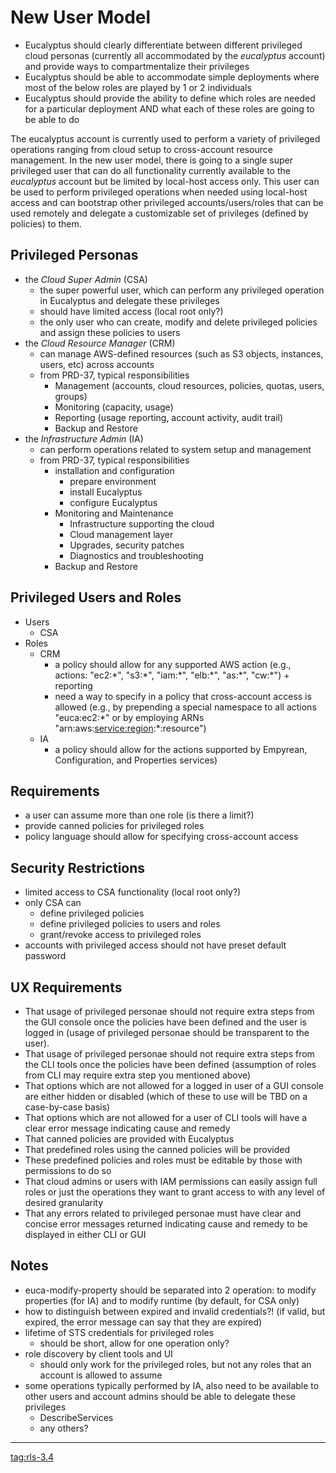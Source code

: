 = New User Model =
* Eucalyptus should clearly differentiate between different privileged cloud personas (currently all accommodated by the ''eucalyptus'' account) and provide ways to compartmentalize their privileges
* Eucalyptus should be able to accommodate simple deployments where most of the below roles are played by 1 or 2 individuals
* Eucalyptus should provide the ability to define which roles are needed for a particular deployment AND what each of these roles are going to be able to do 

The eucalyptus account is currently used to perform a variety of privileged operations ranging from cloud setup to cross-account resource management. In the new user model, there is going to a single super privileged user that can do all functionality currently available to the ''eucalyptus'' account but be limited by local-host access only. This user can be used to perform privileged operations when needed using local-host access and can bootstrap other privileged accounts/users/roles that can be used remotely and delegate a customizable set of privileges (defined by policies) to them. 

== Privileged Personas ==
* the ''Cloud Super Admin'' (CSA)
** the super powerful user, which can perform any privileged operation in Eucalyptus and delegate these privileges
** should have limited access (local root only?)
** the only user who can create, modify and delete privileged policies and assign these policies to users
* the ''Cloud Resource Manager'' (CRM) 
** can manage AWS-defined resources (such as S3 objects, instances, users, etc) across accounts
** from PRD-37, typical responsibilities 
*** Management (accounts, cloud resources, policies, quotas, users, groups)
*** Monitoring (capacity, usage)
*** Reporting (usage reporting, account activity, audit trail)
*** Backup and Restore
* the ''Infrastructure Admin'' (IA)
** can perform operations related to system setup and management
** from PRD-37, typical responsibilities
*** installation and configuration
**** prepare environment
**** install Eucalyptus
**** configure Eucalyptus
*** Monitoring and Maintenance
**** Infrastructure supporting the cloud
**** Cloud management layer
**** Upgrades, security patches
**** Diagnostics and troubleshooting
*** Backup and Restore 

== Privileged Users and Roles ==
* Users
** CSA
* Roles
** CRM
*** a policy should allow for any supported AWS action (e.g., actions: "ec2:*", "s3:*", "iam:*", "elb:*", "as:*", "cw:*") + reporting
*** need a way to specify in a policy that cross-account access is allowed (e.g., by prepending a special namespace to all actions "euca:ec2:*" or by employing ARNs "arn:aws:service:region:*:resource") 
** IA
*** a policy should allow for the actions supported by Empyrean, Configuration, and Properties services)

== Requirements ==
* a user can assume more than one role (is there a limit?) 
* provide canned policies for privileged roles
* policy language should allow for specifying cross-account access

== Security Restrictions ==
* limited access to CSA functionality (local root only?)
* only CSA can
** define privileged policies
** define privileged policies to users and roles
** grant/revoke access to privileged roles
* accounts with privileged access should not have preset default password

== UX Requirements ==
* That usage of privileged personae should not require extra steps from the GUI console once the policies have been defined and the user is logged in (usage of privileged personae should be transparent to the user).
* That usage of privileged personae should not require extra steps from the CLI tools once the policies have been defined (assumption of roles from CLI may require extra step you mentioned above)
* That options which are not allowed for a logged in user of a GUI console are either hidden or disabled (which of these to use will be TBD on a case-by-case basis)
* That options which are not allowed for a user of CLI tools will have a clear error message indicating cause and remedy
* That canned policies are provided with Eucalyptus
* That predefined roles using the canned policies will be provided
* These predefined policies and roles must be editable by those with permissions to do so
* That cloud admins or users with IAM permissions can easily assign full roles or just the operations they want to grant access to with any level of desired granularity
* That any errors related to privileged personae must have clear and concise error messages returned indicating cause and remedy to be displayed in either CLI or GUI


== Notes ==
* euca-modify-property should be separated into 2 operation: to modify properties (for IA) and to modify runtime (by default, for CSA only)
* how to distinguish between expired and invalid credentials?! (if valid, but expired, the error message can say that they are expired)
* lifetime of STS credentials for privileged roles
** should be short, allow for one operation only?
* role discovery by client tools and UI
** should only work for the privileged roles, but not any roles that an account is allowed to assume
* some operations typically performed by IA, also need to be available to other users and account admins should be able to delegate these privileges
** DescribeServices
** any others?

----
[[tag:rls-3.4]]